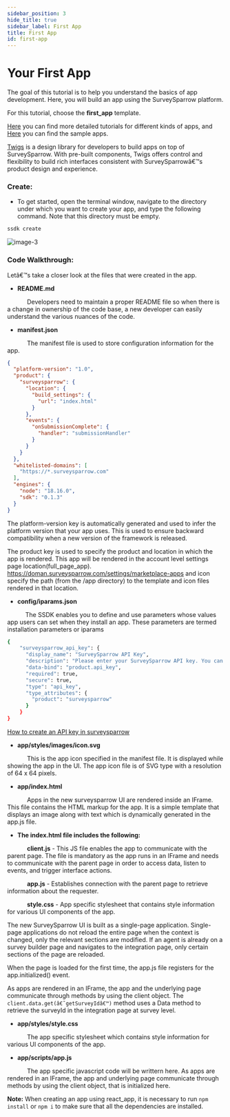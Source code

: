 ```yaml
---
sidebar_position: 3
hide_title: true
sidebar_label: First App
title: First App
id: first-app
---
```


# Your First App

The goal of this tutorial is to help you understand the basics of app development. Here, you will build an app using the SurveySparrow platform.

For this tutorial, choose the **first_app** template.

[Here](https://codelabs.surveysparrow.com/) you can find more detailed tutorials for different kinds of apps, and [Here](https://github.com/surveysparrow/appnest) you can find the sample apps.

[Twigs](https://twigs.surveysparrow.com)  is a design library for developers to build apps on top of SurveySparrow. With pre-built components, Twigs offers control and flexibility to build rich interfaces consistent with SurveySparrowâ€™s product design and experience.

### Create:

- To get started, open the terminal window, navigate to the directory under which you want to create your app, and type the following command. Note that this directory must be empty.

```bash
ssdk create
```

![image-3](https://static.surveysparrow.com/application/marketplace/ssdk-assets/image3.png)

### Code Walkthrough:

Letâ€™s take a closer look at the files that were created in the app.

- **README.md**

&emsp;&emsp;&emsp; Developers need to maintain a proper README file so when there is a change in ownership of the code base, a new developer can easily understand the various nuances of the code.

- **manifest.json**

&emsp;&emsp;&emsp; The manifest file is used to store configuration information for the app.

```json
{
  "platform-version": "1.0",
  "product": {
    "surveysparrow": {
      "location": {
        "build_settings": {
          "url": "index.html"
        }
      },
      "events": {
        "onSubmissionComplete": {
          "handler": "submissionHandler"
        }
      }
    }
  },
  "whitelisted-domains": [
    "https://*.surveysparrow.com"
  ],
  "engines": {
    "node": "18.16.0",
    "sdk": "0.1.3"
  }
}
```

The platform-version key is automatically generated and used to infer the platform version that your app uses. This is used to ensure backward compatibility when a new version of the framework is released.

The product key is used to specify the product and location in which the app is rendered. This app will be rendered in the account level settings page location(full_page_app). https://doman.surveysparrow.com/settings/marketplace-apps and icon specify the path (from the /app directory) to the template and icon files rendered in that location.

- **config/iparams.json**

&emsp;&emsp;&emsp;The SSDK enables you to define and use parameters whose values app users can set when they install an app. These parameters are termed installation parameters or iparams

```bash
{
    "surveysparrow_api_key": {
      "display_name": "SurveySparrow API Key",
      "description": "Please enter your SurveySparrow API key. You can find it in Settings -> Apps & Integrations -> Custom Apps",
      "data-bind": "product.api_key",
      "required": true,
      "secure": true,
      "type": "api_key",
      "type_attributes": {
        "product": "surveysparrow"
      }
    }
}
```

[How to create an API key in surveysparrow](https://support.surveysparrow.com/hc/en-us/articles/7080599894173-Integrating-with-Third-party-applications-using-SurveySparrow-API)

- **app/styles/images/icon.svg**

&emsp;&emsp;&emsp; This is the app icon specified in the manifest file. It is displayed while showing the app in the UI. The app icon file is of SVG type with a resolution of 64 x 64 pixels.

- **app/index.html**

&emsp;&emsp;&emsp; Apps in the new surveysparrow UI are rendered inside an IFrame. This file contains the HTML markup for the app. It is a simple template that displays an image along with text which is dynamically generated in the app.js file.

- **The index.html file includes the following:**

&emsp;&emsp;&emsp; **client.js** - This JS file enables the app to communicate with the parent page. The file is mandatory as the app runs in an IFrame and needs to communicate with the parent page in order to access data, listen to events, and trigger interface actions.

&emsp;&emsp;&emsp; **app.js** - Establishes connection with the parent page to retrieve information about the requester.

&emsp;&emsp;&emsp; **style.css** - App specific stylesheet that contains style information for various UI components of the app.

The new SurveySparrow UI is built as a single-page application. Single-page applications do not reload the entire page when the context is changed, only the relevant sections are modified. If an agent is already on a survey builder page and navigates to the integration page, only certain sections of the page are reloaded.

When the page is loaded for the first time, the app.js file registers for the app.initialized() event.

As apps are rendered in an IFrame, the app and the underlying page communicate through methods by using the client object. The ``` client.data.get(â€˜getSurveyIdâ€™) ``` method uses a Data method to retrieve the surveyId in the integration page at survey level.

- **app/styles/style.css**

&emsp;&emsp;&emsp; The app specific stylesheet which contains style information for various UI components of the app.

- **app/scripts/app.js**

&emsp;&emsp;&emsp; The app specific javascript code will be writtern here. As apps are rendered in an IFrame, the app and underlying page communicate through methods by using the client object, that is initialized here.

**Note:** When creating an app using react_app, it is necessary to run ``` npm install ``` or ``` npm i ``` to make sure that all the dependencies are installed.